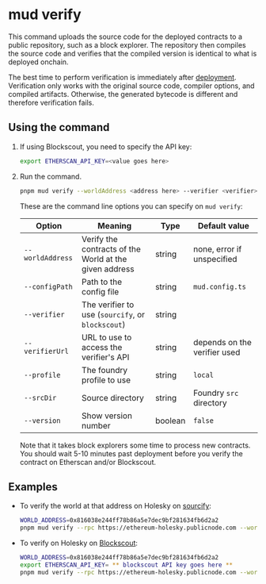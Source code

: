 # mud verify

This command uploads the source code for the deployed contracts to a public repository, such as a block explorer.
The repository then compiles the source code and verifies that the compiled version is identical to what is deployed onchain.

The best time to perform verification is immediately after [deployment](./deploy).
Verification only works with the original source code, compiler options, and compiled artifacts.
Otherwise, the generated bytecode is different and therefore verification fails.

## Using the command

1. If using Blockscout, you need to specify the API key:

   ```sh copy
   export ETHERSCAN_API_KEY=<value goes here>
   ```

1. Run the command.

   ```sh copy
   pnpm mud verify --worldAddress <address here> --verifier <verifier> --rpc <RPC to the blockchain>
   ```

   These are the command line options you can specify on `mud verify`:

   | Option           | Meaning                                                | Type    | Default value                |
   | ---------------- | ------------------------------------------------------ | ------- | ---------------------------- |
   | `--worldAddress` | Verify the contracts of the World at the given address | string  | none, error if unspecified   |
   | `--configPath`   | Path to the config file                                | string  | `mud.config.ts`              |
   | `--verifier`     | The verifier to use (`sourcify`, or `blockscout`)      | string  |                              |
   | `--verifierUrl`  | URL to use to access the verifier's API                | string  | depends on the verifier used |
   | `--profile`      | The foundry profile to use                             | string  | `local`                      |
   | `--srcDir`       | Source directory                                       | string  | Foundry `src` directory      |
   | `--version`      | Show version number                                    | boolean | `false`                      |

   Note that it takes block explorers some time to process new contracts.
   You should wait 5-10 minutes past deployment before you verify the contract on Etherscan and/or Blockscout.

## Examples

- To verify the world at that address on Holesky on [sourcify](https://sourcify.dev/):

  ```sh
  WORLD_ADDRESS=0x816038e244ff78b86a5e7dec9bf281634fb6d2a2
  pnpm mud verify --rpc https://ethereum-holesky.publicnode.com --worldAddress $WORLD_ADDRESS --verifier sourcify
  ```

- To verify on Holesky on [Blockscout](https://www.blockscout.com/):

  ```sh
  WORLD_ADDRESS=0x816038e244ff78b86a5e7dec9bf281634fb6d2a2
  export ETHERSCAN_API_KEY= ** blockscout API key goes here **
  pnpm mud verify --rpc https://ethereum-holesky.publicnode.com --worldAddress $WORLD_ADDRESS --verifier blockscout --verifier-url 'https://eth-holesky.blockscout.com/api?'
  ```
